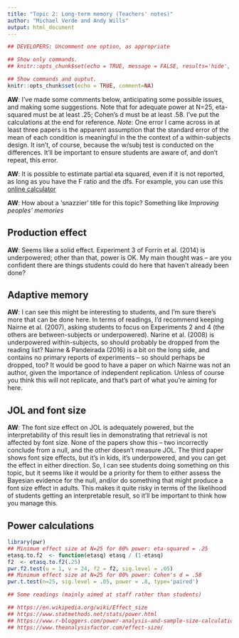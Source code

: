 ```yaml
---
title: "Topic 2: Long-term memory (Teachers' notes)"
author: "Michael Verde and Andy Wills"
output: html_document
---
```


```r
## DEVELOPERS: Uncomment one option, as appropriate

## Show only commands.
## knitr::opts_chunk$set(echo = TRUE, message = FALSE, results='hide', fig.keep = 'none', comment=NA)

## Show commands and ouptut.
knitr::opts_chunk$set(echo = TRUE, comment=NA)
```

**AW**: I've made some comments below, anticipating some possible issues, and making some suggestions. Note that for adequate power at N=25, eta-squared must be at least .25; Cohen's d must be at least .58. I've put the calculations at the end for reference. _Note_: One error I came across in at least  three papers is the apparent assumption that the standard error of the mean of each condition is meaningful in the the context of a within-subjects design. It isn't, of course, because the w/subj test is conducted on the differences. It'll be important to ensure students are aware of, and don't repeat, this error.

**AW**: It is possible to estimate partial eta squared, even if it is not reported, as long as you have the F ratio and the dfs. For example, you can use this [online calculator](https://effect-size-calculator.herokuapp.com/#partial-eta-squared-fixed-effects)

**AW**: How about a 'snazzier' title for this topic? Something like _Improving peoples' memories_

## Production effect

**AW**: Seems like a solid effect. Experiment 3 of Forrin et al. (2014) is underpowered; other than that, power is OK. My main thought was -- are you confident there are things students could do here that haven't already been done?

## Adaptive memory

**AW**: I can see this might be interesting to students, and I'm sure there's more that can be done here. In terms of readings, I'd recommend keeping Nairne et al. (2007), asking students to focus on Experiments 2 and 4 (the others are between-subjects or underpowered). Narine et al. (2008) is underpowered within-subjects, so should probably be dropped from the reading list? Nairne & Pandeirada (2016) is a bit on the long side, and contains no primary reports of experiments -- so should perhaps be dropped, too? It would be good to have a paper on which Nairne was not an author, given the importance of independent replication. Unless of course you think this will not replicate, and that's part of what you're aiming for here.

## JOL and font size

**AW**: The font size effect on JOL is adequately powered, but the interpretability of this result lies in demonstrating that retrieval is not affected by font size. None of the papers show this -- two incorrectly conclude from a null, and the other doesn't measure JOL. The third paper shows font size effects, but it's in kids, it's underpowered, and you can get the effect in either direction. So, I can see students doing something on this topic, but it seems like it would be a priority for them to either assess the Bayesian evidence for the null, and/or do something that might produce a font size effect in adults. This makes it quite risky in terms of the likelihood of students getting an interpretable result, so it'll be important to think how you manage this.

## Power calculations

```r
library(pwr)
## Minimum effect size at N=25 for 80% power: eta-squared = .25
etasq.to.f2  <- function(etasq) etasq / (1-etasq)
f2  <- etasq.to.f2(.25) 
pwr.f2.test(u = 1, v = 24, f2 = f2, sig.level = .05)
## Minimum effect size at N=25 for 80% power: Cohen's d = .58
pwr.t.test(n=25, sig.level = .05, power = .8, type='paired')

## Some readings (mainly aimed at staff rather than students)

## https://en.wikipedia.org/wiki/Effect_size
## https://www.statmethods.net/stats/power.html
## https://www.r-bloggers.com/power-analysis-and-sample-size-calculation-for-agriculture/
## https://www.theanalysisfactor.com/effect-size/
```
